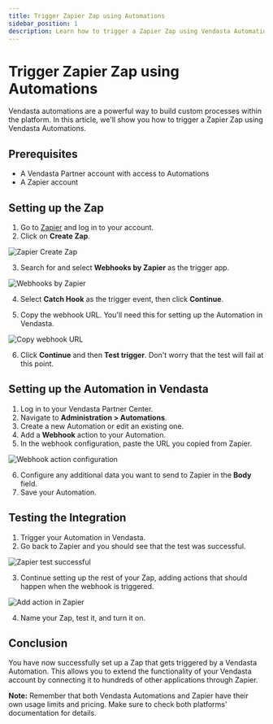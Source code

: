 ```yaml
---
title: Trigger Zapier Zap using Automations
sidebar_position: 1
description: Learn how to trigger a Zapier Zap using Vendasta Automations
---
```


# Trigger Zapier Zap using Automations

Vendasta automations are a powerful way to build custom processes within the platform. In this article, we'll show you how to trigger a Zapier Zap using Vendasta Automations.

## Prerequisites

- A Vendasta Partner account with access to Automations
- A Zapier account

## Setting up the Zap

1. Go to [Zapier](https://zapier.com/) and log in to your account.
2. Click on **Create Zap**.

![Zapier Create Zap](./img/administration/zapier/zapier1.png)

3. Search for and select **Webhooks by Zapier** as the trigger app.

![Webhooks by Zapier](./img/administration/zapier/zapier2.png)

4. Select **Catch Hook** as the trigger event, then click **Continue**.

5. Copy the webhook URL. You'll need this for setting up the Automation in Vendasta.

![Copy webhook URL](./img/administration/zapier/zapier4.png)

6. Click **Continue** and then **Test trigger**. Don't worry that the test will fail at this point.

## Setting up the Automation in Vendasta

1. Log in to your Vendasta Partner Center.
2. Navigate to **Administration > Automations**.
3. Create a new Automation or edit an existing one.
4. Add a **Webhook** action to your Automation.
5. In the webhook configuration, paste the URL you copied from Zapier.

![Webhook action configuration](./img/administration/zapier/zapier5.png)

6. Configure any additional data you want to send to Zapier in the **Body** field.
7. Save your Automation.

## Testing the Integration

1. Trigger your Automation in Vendasta.
2. Go back to Zapier and you should see that the test was successful.

![Zapier test successful](./img/administration/zapier/zapier6.png)

3. Continue setting up the rest of your Zap, adding actions that should happen when the webhook is triggered.

![Add action in Zapier](./img/administration/zapier/zapier7.png)

4. Name your Zap, test it, and turn it on.

## Conclusion

You have now successfully set up a Zap that gets triggered by a Vendasta Automation. This allows you to extend the functionality of your Vendasta account by connecting it to hundreds of other applications through Zapier.

**Note:** Remember that both Vendasta Automations and Zapier have their own usage limits and pricing. Make sure to check both platforms' documentation for details.